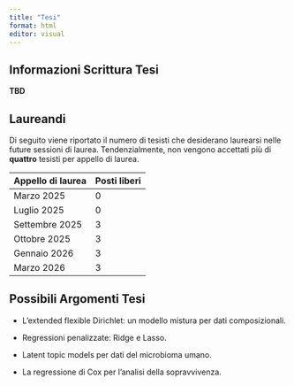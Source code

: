 ---
title: "Tesi"
format: html
editor: visual
---

## Informazioni Scrittura Tesi

[**TBD**]{.text-primary}

## Laureandi

Di seguito viene riportato il numero di tesisti che desiderano laurearsi nelle future sessioni di laurea. Tendenzialmente, non vengono accettati più di **quattro** tesisti per appello di laurea.

| Appello di laurea | Posti liberi      |
|-------------------|-------------------|
| Marzo 2025        | 0                 |
| Luglio 2025       | 0                 |
| Settembre 2025    | 3                 |
| Ottobre 2025      | 3                 |
| Gennaio 2026      | 3                 |
| Marzo 2026        | 3                 |

## Possibili Argomenti Tesi

-   L'extended flexible Dirichlet: un modello mistura per dati composizionali.

-   Regressioni penalizzate: Ridge e Lasso.

-   Latent topic models per dati del microbioma umano.

-   La regressione di Cox per l'analisi della sopravvivenza.

